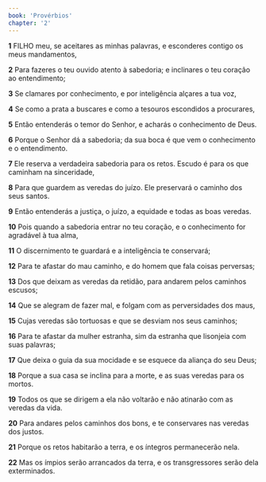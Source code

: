 ```yaml
---
book: 'Provérbios'
chapter: '2'
---
```


**1** FILHO meu, se aceitares as minhas palavras, e esconderes contigo os meus mandamentos,

**2** Para fazeres o teu ouvido atento à sabedoria; e inclinares o teu coração ao entendimento;

**3** Se clamares por conhecimento, e por inteligência alçares a tua voz,

**4** Se como a prata a buscares e como a tesouros escondidos a procurares,

**5** Então entenderás o temor do Senhor, e acharás o conhecimento de Deus.

**6** Porque o Senhor dá a sabedoria; da sua boca é que vem o conhecimento e o entendimento.

**7** Ele reserva a verdadeira sabedoria para os retos. Escudo é para os que caminham na sinceridade,

**8** Para que guardem as veredas do juízo. Ele preservará o caminho dos seus santos.

**9** Então entenderás a justiça, o juízo, a equidade e todas as boas veredas.

**10** Pois quando a sabedoria entrar no teu coração, e o conhecimento for agradável à tua alma,

**11** O discernimento te guardará e a inteligência te conservará;

**12** Para te afastar do mau caminho, e do homem que fala coisas perversas;

**13** Dos que deixam as veredas da retidão, para andarem pelos caminhos escusos;

**14** Que se alegram de fazer mal, e folgam com as perversidades dos maus,

**15** Cujas veredas são tortuosas e que se desviam nos seus caminhos;

**16** Para te afastar da mulher estranha, sim da estranha que lisonjeia com suas palavras;

**17** Que deixa o guia da sua mocidade e se esquece da aliança do seu Deus;

**18** Porque a sua casa se inclina para a morte, e as suas veredas para os mortos.

**19** Todos os que se dirigem a ela não voltarão e não atinarão com as veredas da vida.

**20** Para andares pelos caminhos dos bons, e te conservares nas veredas dos justos.

**21** Porque os retos habitarão a terra, e os íntegros permanecerão nela.

**22** Mas os ímpios serão arrancados da terra, e os transgressores serão dela exterminados.
